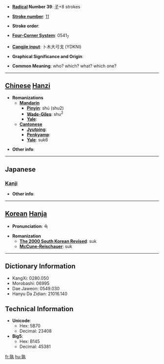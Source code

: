 * '''[[Wiktionary:Chinese radical index| Radical]] Number 39''': [[Wiktionary:Chinese radical index 子|子]]+8 strokes

* '''[[Wiktionary:Chinese total strokes index|Stroke number]]''': [[Wiktionary:Chinese total strokes index 11|11]]

* '''Stroke order''': 

* '''[[Wiktionary:Chinese four corner index|Four-Corner System]]''': 0541<sub>7</sub>

* '''[[Wiktionary:Chinese Cangjie index|Cangjie input]]''': 卜木大弓戈 (YDKNI)

* '''Graphical Significance and Origin''': 

* '''Common Meaning''': who? which? what? which one?

----

== [[Chinese]] [[Hanzi]] ==

* '''Romanizations'''
** '''[[Mandarin]]'''
*** '''[[Pinyin]]''': shú (shu2)
*** '''[[Wade-Giles]]''': shu<sup>2</sup>
*** '''[[Yale]]''': 
** '''[[Cantonese]]'''
*** '''[[Jyutping]]''':
*** '''[[Penkyamp]]''': 
*** '''[[Yale]]''': suk6

* '''Other info''': 

----

==Japanese==
===[[Kanji]]===
{{kanji|on readings=[[じゅく]] (juku)|kun readings=[[たれ]] (tare), [[いずれ]] (izure)}}

* '''Other info''':  

----

== [[Korean]] [[Hanja]] ==

* '''Pronunciation''': 숙

* '''Romanization'''
** '''[[The 2000 South Korean Revised Romanization|The 2000 South Korean Revised]]''': suk
** '''[[McCune-Reischauer]]''': suk

----

== Dictionary Information ==

* KangXi: 0280.050
* Morobashi: 06995
* Dae Jaweon: 0549.030
* Hanyu Da Zidian: 21016.140

== Technical Information ==

* '''Unicode''':
** Hex: 5B70
** Decimal: 23408
* '''Big5''':
** Hex: B145
** Decimal: 45381

[[fr:孰]]
[[hu:孰]]